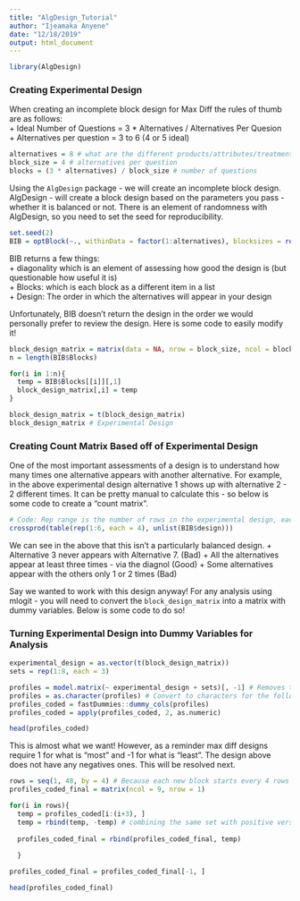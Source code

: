 ```yaml
---
title: "AlgDesign_Tutorial"
author: "Ijeamaka Anyene"
date: "12/18/2019"
output: html_document
---
```


```r
library(AlgDesign)
```

### Creating Experimental Design  
When creating an incomplete block design for Max Diff the rules of thumb are as follows:  
    +  Ideal Number of Questions = 3 * Alternatives / Alternatives Per Quesion  
    + Alternatives per question = 3 to 6 (4 or 5 ideal)  
    
```r
alternatives = 8 # what are the different products/attributes/treatments that need to be shown?
block_size = 4 # alternatives per question
blocks = (3 * alternatives) / block_size # number of questions
```

Using the `AlgDesign` package - we will create an incomplete block design. AlgDesign - will create a block design based on the parameters you pass - whether it is balanced or not. There is an element of randomness with AlgDesign, so you need to set the seed for reproducibility. 

```r
set.seed(2)
BIB = optBlock(~., withinData = factor(1:alternatives), blocksizes = rep(block_size, blocks))
```

BIB returns a few things:  
    + diagonality which is an element of assessing how good the design is (but questionable how useful it is)  
    + Blocks: which is each block as a different item in a list  
    + Design: The order in which the alternatives will appear in your design  
    
Unfortunately, BIB doesn't return the design in the order we would personally prefer to review the design. Here is some code to easily modify it!

```r
block_design_matrix = matrix(data = NA, nrow = block_size, ncol = blocks)
n = length(BIB$Blocks)

for(i in 1:n){
  temp = BIB$Blocks[[i]][,1]
  block_design_matrix[,i] = temp
}

block_design_matrix = t(block_design_matrix)
block_design_matrix # Experimental Design 
```


### Creating Count Matrix Based off of Experimental Design
One of the most important assessments of a design is to understand how many times one alternative appears with another alternative. For example, in the above experimental design alternative 1 shows up with alternative 2 - 2 different times. It can be pretty manual to calculate this - so below is some code to create a "count matrix". 


```r
# Code: Rep range is the number of rows in the experimental design, each is the number of columns
crossprod(table(rep(1:6, each = 4), unlist(BIB$design)))
```

We can see in the above that this isn't a particularly balanced design. 
    + Alternative 3 never appears with Alternative 7. (Bad)
    + All the alternatives appear at least three times - via the diagnol (Good)
    + Some alternatives appear with the others only 1 or 2 times (Bad)
    
Say we wanted to work with this design anyway! For any analysis using mlogit - you will need to convert the `block_design_matrix` into a matrix with dummy variables. Below is some code to do so!  
  
### Turning Experimental Design into Dummy Variables for Analysis 
```r
experimental_design = as.vector(t(block_design_matrix))
sets = rep(1:8, each = 3)
```


```r
profiles = model.matrix(~ experimental_design + sets)[, -1] # Removes the intercept
profiles = as.character(profiles) # Convert to characters for the following code
profiles_coded = fastDummies::dummy_cols(profiles)
profiles_coded = apply(profiles_coded, 2, as.numeric)
```

```r
head(profiles_coded)
```

This is almost what we want! However, as a reminder max diff designs require 1 for what is "most" and -1 for what is "least". The design above does not have any negatives ones. This will be resolved next. 


```r
rows = seq(1, 48, by = 4) # Because each new block starts every 4 rows
profiles_coded_final = matrix(ncol = 9, nrow = 1) 

for(i in rows){
  temp = profiles_coded[i:(i+3), ]
  temp = rbind(temp, -temp) # combining the same set with positive version and negative version 
  
  profiles_coded_final = rbind(profiles_coded_final, temp)
  
  }

profiles_coded_final = profiles_coded_final[-1, ]
```


```r
head(profiles_coded_final)
```

